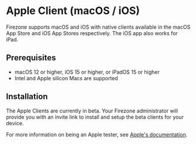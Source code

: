 # Apple Client (macOS / iOS)

Firezone supports macOS and iOS with native clients available in the macOS App
Store and iOS App Stores respectively. The iOS app also works for iPad.

## Prerequisites

- macOS 12 or higher, iOS 15 or higher, or iPadOS 15 or higher
- Intel and Apple silicon Macs are supported

## Installation

The Apple Clients are currently in beta. Your Firezone administrator will
provide you with an invite link to install and setup the beta clients for your
device.

For more information on being an Apple tester, see
[Apple's documentation](https://testflight.apple.com/).
